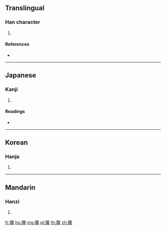 {{character info/new}}
==Translingual==

===Han character===
{{Han char|rn=118|rad=竹|as=15|sn=21|four=|canj=HQMW}}

# {{defn|Han|sort=竹15}}

====References====
* {{Han ref|kx=0903.330|dkj=26702|dj=1329.040|hdz=53027.140|uh=7C52|ud=31826}}

----

==Japanese==

===Kanji===
{{ja-kanji|grade=|rs=竹15}}

# {{defn|lang=ja|sort=竹15}}

====Readings====
* {{ja-readings|on=[[しゅう]] (shū), [[じゅ]] (ju)|kun=[[よむ]] (yomu)|nanori=}}

----

==Korean==

===Hanja===
{{ko-hanja|hangeul=주|eumhun=|rv=ju|mr=chu|y=cwu}}

# {{defn|lang=ko|sort=竹15}}

----

==Mandarin==

===Hanzi===
{{cmn-hanzi|pin=[[fán]] ([[fan2]]), [[zhòu]] ([[zhou4]])|wg=fan<sup>2</sup>, chou<sup>4</sup>}}

# {{defn|lang=cmn|sort=竹15}}

[[fr:籒]]
[[hu:籒]]
[[mg:籒]]
[[pl:籒]]
[[th:籒]]
[[zh:籒]]